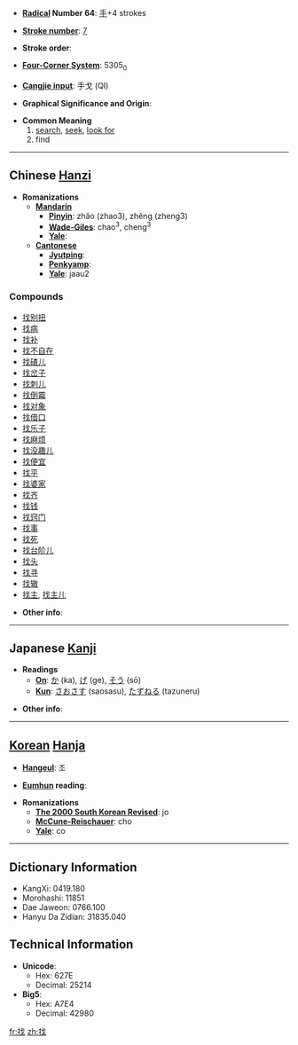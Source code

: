 * '''[[Wiktionary:Chinese radical index| Radical]] Number 64''': [[Wiktionary:Chinese radical index 手|手]]+4 strokes

* '''[[Wiktionary:Chinese total strokes index|Stroke number]]''': [[Wiktionary:Chinese total strokes index 7|7]]

* '''Stroke order''': 

* '''[[Wiktionary:Chinese four corner index|Four-Corner System]]''': 5305<sub>0</sub>

* '''[[Wiktionary:Chinese Cangjie index|Cangjie input]]''': 手戈 (QI)

* '''Graphical Significance and Origin''': 

* '''Common Meaning'''
*# [[search]], [[seek]], [[look for]]
*# find


----

== Chinese [[Hanzi]] ==

* '''Romanizations'''
** '''[[Mandarin]]'''
*** '''[[Pinyin]]''': zhǎo (zhao3), zhěng (zheng3)
*** '''[[Wade-Giles]]''': chao<sup>3</sup>, cheng<sup>3</sup>
*** '''[[Yale]]''': 
** '''[[Cantonese]]'''
*** '''[[Jyutping]]''':
*** '''[[Penkyamp]]''': 
*** '''[[Yale]]''': jaau2

===Compounds===
*[[找别扭]]
*[[找病]]
*[[找补]]
*[[找不自在]]
*[[找碴儿]]
*[[找岔子]]
*[[找刺儿]]
*[[找倒霉]]
*[[找对象]]
*[[找借口]]
*[[找乐子]]
*[[找麻烦]]
*[[找没趣儿]]
*[[找便宜]]
*[[找平]]
*[[找婆家]]
*[[找齐]]
*[[找钱]]
*[[找窍门]]
*[[找事]]
*[[找死]]
*[[找台阶儿]]
*[[找头]]
*[[找寻]]
*[[找辙]]
*[[找主]], [[找主儿]]

* '''Other info''': 

----

== Japanese [[Kanji]] ==

* '''Readings'''
** '''[[On]]''': [[か]] (ka), [[げ]] (ge), [[そう]] (sō)
** '''[[Kun]]''': [[さおさす]] (saosasu), [[たずねる]] (tazuneru)

* '''Other info''':  

----

== [[Korean]] [[Hanja]] ==

* '''[[Hangeul]]''': 조

* '''[[Eumhun]] reading''': 

* '''Romanizations'''
** '''[[The 2000 South Korean Revised Romanization|The 2000 South Korean Revised]]''': jo
** '''[[McCune-Reischauer]]''': cho
** '''[[Yale]]''': co

----

== Dictionary Information ==

* KangXi: 0419.180
* Morohashi: 11851
* Dae Jaweon: 0766.100
* Hanyu Da Zidian: 31835.040

== Technical Information ==

* '''Unicode''':
** Hex: 627E
** Decimal: 25214
* '''Big5''':
** Hex: A7E4
** Decimal: 42980

[[fr:找]]
[[zh:找]]